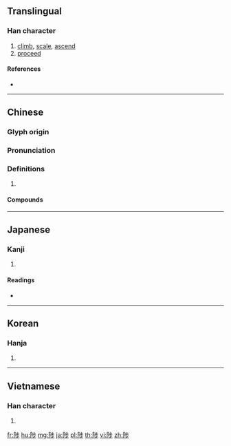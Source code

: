 {{character info/new}}
==Translingual==

===Han character===
{{Han char|rn=170|rad=阜|as=07|sn=10|four=71221|canj=NLYLH}}

# [[climb]], [[scale]], [[ascend]]
# [[proceed]]

====References====
* {{Han ref|kx=1351.160|dkj=41659|dj=1853.270|hdz=64131.010|uh=965F|ud=38495|bh=D446|bd=54342}}

----

==Chinese==
{{zh-forms}}

===Glyph origin===
{{Han etym}}

===Pronunciation===
{{zh-pron
|m=zhì
|c=zik1
|mc=y
|oc=y
|cat=
}}

===Definitions===
{{zh-hanzi}}

# {{rfdef|zh}}

====Compounds====
{{zh-der|考績黜陟|陟屺|陟岵|陟岵瞻望|陟岵陟屺|陟方|陟罰|陟罰臧否|陟降|陟黜|韋陟朵雲|黜陟|黜陟幽明}}

----

==Japanese==

===Kanji===
{{ja-kanji|grade=|rs=阜07}}

# {{defn|lang=ja|sort=阜07}}

====Readings====
* {{ja-readings|on=[[ちょく]] (choku), [[とく]] (toku)|kun=[[のぼる]] (noboru)|nanori=}}

----

==Korean==

===Hanja===
{{ko-hanja|hangeul=척|eumhun=|rv=cheok|mr=ch'ŏk|y=chek}}

# {{defn|lang=ko|sort=阜07}}

----

==Vietnamese==

===Han character===
{{vi-hantu|[[trắc]]|rs=阜07}}

# {{defn|lang=vi|sort=阜07}}

[[fr:陟]]
[[hu:陟]]
[[mg:陟]]
[[ja:陟]]
[[pl:陟]]
[[th:陟]]
[[vi:陟]]
[[zh:陟]]
